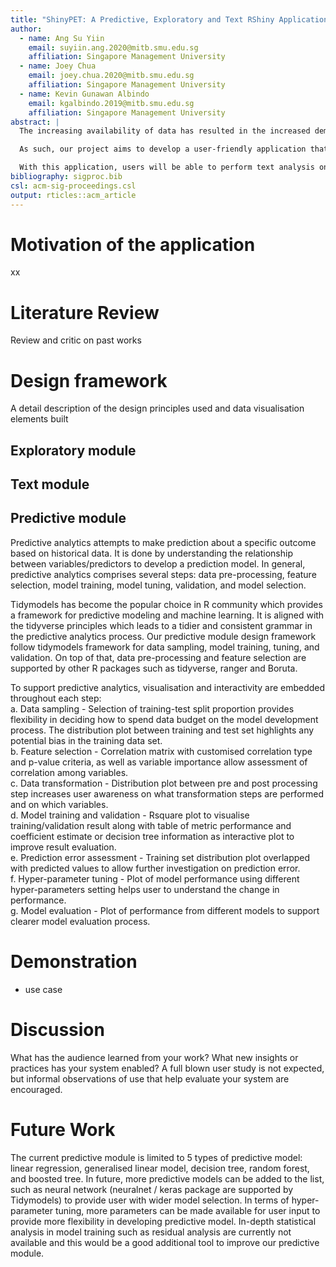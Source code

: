 ```yaml
---
title: "ShinyPET: A Predictive, Exploratory and Text RShiny Application using Airbnb data"
author:
  - name: Ang Su Yiin
    email: suyiin.ang.2020@mitb.smu.edu.sg
    affiliation: Singapore Management University
  - name: Joey Chua
    email: joey.chua.2020@mitb.smu.edu.sg
    affiliation: Singapore Management University  
  - name: Kevin Gunawan Albindo
    email: kgalbindo.2019@mitb.smu.edu.sg
    affiliation: Singapore Management University
abstract: |
  The increasing availability of data has resulted in the increased demand for data driven decisions. Although there is an extensive range of commercial statistical tools, they are often subscription-based and demand good technical knowledge to mine and draw insights from. Therefore, it may not appeal to the average user.

  As such, our project aims to develop a user-friendly application that will enable users to make data-driven decisions without the need to understand programming languages or have extensive statistical knowledge. We will use Airbnb data as our baseline for this project - data generated is rich in information, which consists of structured, unstructured (textual), and location data.

  With this application, users will be able to perform text analysis on review and listing data to generate more quantitative insights. The exploratory module allows users to identify interesting patterns based on selected variables. Findings from the exploratory module will be further augmented in the confirmatory module where selection of statistical methods will be guided based on user’s chosen variables. Finally, the predictive module enables users to prepare and build a variety of prediction models without needing to have in-depth understanding of the predictive models and its algorithms.
bibliography: sigproc.bib
csl: acm-sig-proceedings.csl
output: rticles::acm_article
---
```



# Motivation of the application

xx

# Literature Review

Review and critic on past works

# Design framework

A detail description of the design principles used and data visualisation elements built

## Exploratory module

## Text module

## Predictive module
Predictive analytics attempts to make prediction about a specific outcome based on historical data. It is done by understanding the relationship between variables/predictors to develop a prediction model. In general, predictive analytics comprises several steps: data pre-processing, feature selection, model training, model tuning, validation, and model selection.

Tidymodels has become the popular choice in R community which provides a framework for predictive modeling and machine learning. It is aligned with the tidyverse principles which leads to a tidier and consistent grammar in the predictive analytics process. Our predictive module design framework follow tidymodels framework for data sampling, model training, tuning, and validation. On top of that, data pre-processing and feature selection are supported by other R packages such as tidyverse, ranger and Boruta.

To support predictive analytics, visualisation and interactivity are embedded throughout each step:  
a. Data sampling - Selection of training-test split proportion provides flexibility in deciding how to spend data budget on the model development process. The distribution plot between training and test set highlights any potential bias in the training data set.  
b. Feature selection - Correlation matrix with customised correlation type and p-value criteria, as well as variable importance allow assessment of correlation among variables.  
c. Data transformation - Distribution plot between pre and post processing step increases user awareness on what transformation steps are performed and on which variables.  
d. Model training and validation - Rsquare plot to visualise training/validation result along with table of metric performance and coefficient estimate or decision tree information as interactive plot to improve result evaluation.    
e. Prediction error assessment - Training set distribution plot overlapped with predicted values to allow further investigation on prediction error.  
f. Hyper-parameter tuning - Plot of model performance using different hyper-parameters setting helps user to understand the change in performance.  
g. Model evaluation - Plot of performance from different models to support clearer model evaluation process.

# Demonstration 

- use case

# Discussion

What has the audience learned from your work? What new insights or practices has your system enabled? A full blown user study is not expected, but informal observations of use that help evaluate your system are encouraged.

# Future Work

The current predictive module is limited to 5 types of predictive model: linear regression, generalised linear model, decision tree, random forest, and boosted tree. In future, more predictive models can be added to the list, such as neural network (neuralnet / keras package are supported by Tidymodels) to provide user with wider model selection. In terms of hyper-parameter tuning, more parameters can be made available for user input to provide more flexibility in developing predictive model. In-depth statistical analysis in model training such as residual analysis are currently not available and this would be a good additional tool to improve our predictive module.



